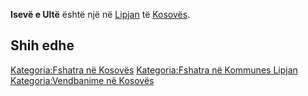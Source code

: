 {{Fshat në 
 | Emri                = Isevë e Ultë
 | EmriAlt                = 
 | NAME_SHORT_FORM=      
 | NAME_GENERIC=      
 | NAME_SORT_NAME_RO=      ISEVEEULTE
 | FULL_NAME_RO = Isevë e Ultë
 | FULL_NAME_ND_RO=Iseve e Ulte
 | SORT_NAME_RG=ISEVEEULTE
 | FULL_NAME_RG=Isevë e Ultë
 | FULL_NAME_ND_RG=Iseve e Ulte
 | SRP_NAME_SHORT_FORM=      
 | SRP_NAME_GENERIC=      
 | SRP_NAME_SORT_NAME_RO=      
 | SRP_FULL_NAME_RO = 
 | SRP_FULL_NAME_ND_RO=
 | SRP_SORT_NAME_RG=
 | SRP_FULL_NAME_RG=
 | SRP_FULL_NAME_ND_RG=
 | Emri (Rasa dhanore) = 
 | Figura              = 
 | Shteti              = Kosovo
 | Komuna              = Lipjan
 | Kodi postar         = 
 | Sipërfaqja          = 

 | Popullsia           = 

 | Regj. i popullsisë  = 
 | Dend. e popullsisë  = 
 | Faqja zyrtare       = 
 <!--- Koordinatat ----> 
 | Gjerësia            = 43.224722
 | Gjatësia            = 20.753889
 | Lartësia            = 
}}
'''Isevë e Ultë''' është një [[]] në [[Lipjan]] të [[Kosovës]].

<!-- == Gjeografia == -->
<!-- == Historia == -->
<!-- == Demografia == -->
== Shih edhe ==
{{Komuna Lipjan}}
{{Kosovo-Administrata-Cung}}

[[Kategoria:Fshatra në Kosovës]]
[[Kategoria:Fshatra në Kommunes Lipjan]]
[[Kategoria:Vendbanime në Kosovës]]